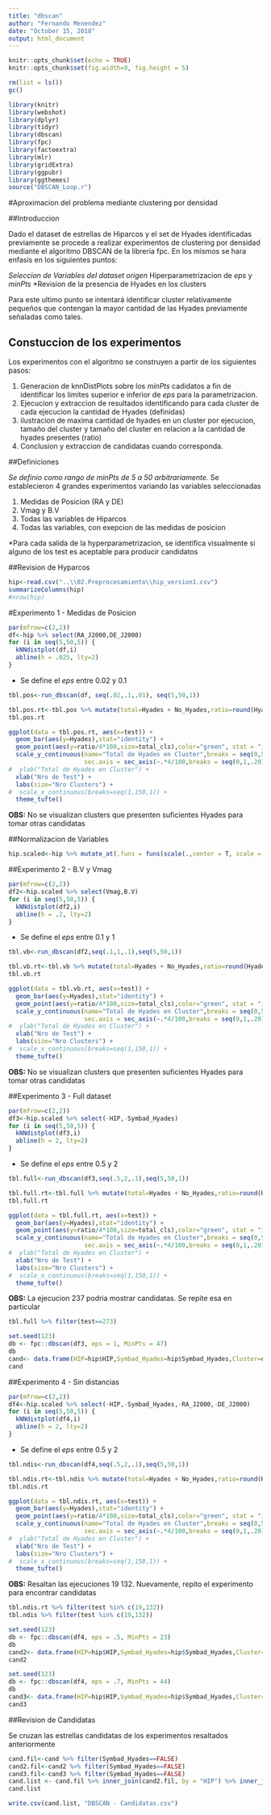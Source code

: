 ```yaml
---
title: "dbscan"
author: "Fernando Menendez"
date: "October 15, 2018"
output: html_document
---
```


```r
knitr::opts_chunk$set(echo = TRUE)
knitr::opts_chunk$set(fig.width=9, fig.height = 5) 

rm(list = ls())
gc()

library(knitr)
library(webshot)
library(dplyr)
library(tidyr)
library(dbscan)
library(fpc)
library(factoextra)
library(mlr)
library(gridExtra)
library(ggpubr)
library(ggthemes)
source("DBSCAN_Loop.r")
```


#Aproximacion del problema mediante clustering por densidad

##Introduccion

Dado el dataset de estrellas de Hiparcos y el set de Hyades identificadas previamente se procede a realizar experimentos de clustering por densidad mediante el algoritmo DBSCAN de la libreria fpc.
En los mismos se hara enfasis en los siguientes puntos:

*Seleccion de Variables del dataset origen
*Hiperparametrizacion de _eps_ y _minPts_
*Revision de la presencia de Hyades en los clusters

Para este ultimo punto se intentará identificar cluster relativamente pequeños que contengan la mayor cantidad de las Hyades previamente señaladas como tales.


## Constuccion de los experimentos

Los experimentos con el algoritmo se construyen a partir de los siguientes pasos:

1. Generacion de knnDistPlots sobre los _minPts_ cadidatos a fin de identificar los limites superior e inferior de _eps_ para la parametrizacion.
2. Ejecucion y extraccion de resultados identificando para cada cluster de cada ejecucion la cantidad de Hyades (definidas)
3. ilustracion de maxima cantidad de hyades en un cluster por ejecucion, tamaño del cluster y tamaño del cluster en relacion a la cantidad de hyades presentes (ratio)
4. Conclusion y extraccion de candidatas cuando corresponda.

##Definiciones

*Se definio como rango de _minPts_ de 5 a 50 arbitrariamente.
*Se establecieron 4 grandes experimentos variando las variables seleccionadas

1. Medidas de Posicion (RA y DE)
2. Vmag y B.V
3. Todas las variables de Hiparcos
4. Todas las variables, con exepcion de las medidas de posicion

*Para cada salida de la hyperparametrizacion, se identifica visualmente si alguno de los test es aceptable para producir candidatos

##Revision de Hyparcos

```r
hip<-read.csv("..\\02.Preprocesamiento\\hip_version1.csv")
summarizeColumns(hip)
#nrow(hip)
```


#Experimento 1 - Medidas de Posicion


```r
par(mfrow=c(2,2))
df<-hip %>% select(RA_J2000,DE_J2000)
for (i in seq(5,50,5)) {
  kNNdistplot(df,i)
  abline(h = .025, lty=2)
}

```

* Se define el _eps_ entre 0.02 y 0.1

```r
tbl.pos<-run_dbscan(df, seq(.02,.1,.01), seq(5,50,1))
```

```r
tbl.pos.rt<-tbl.pos %>% mutate(total=Hyades + No_Hyades,ratio=round(Hyades/total,2)) %>% filter(cls!=0) %>% group_by(test) %>% mutate(total_cls=n()) %>% filter(Hyades==max(Hyades),ratio>.2) %>% ungroup() %>% arrange(test)
tbl.pos.rt
```


```r
ggplot(data = tbl.pos.rt, aes(x=test)) +
  geom_bar(aes(y=Hyades),stat="identity") +
  geom_point(aes(y=ratio/4*100,size=total_cls),color="green", stat = "identity") +
  scale_y_continuous(name="Total de Hyades en Cluster",breaks = seq(0,50,5),
                     sec.axis = sec_axis(~.*4/100,breaks = seq(0,1,.20), name = "% Hyades en Cluster")) +
#  ylab("Total de Hyades en Cluster") +
  xlab("Nro de Test") +
  labs(size="Nro Clusters") +
#  scale_x_continuous(breaks=seq(1,150,1)) +
  theme_tufte()
```


__OBS:__ No se visualizan clusters que presenten suficientes Hyades para tomar otras candidatas




##Normalizacion de Variables
```r
hip.scaled<-hip %>% mutate_at(.funs = funs(scale(.,center = T, scale = T)), .vars = vars(-HIP,-Symbad_Hyades))

```

##Experimento 2 - B.V y Vmag

```r
par(mfrow=c(2,2))
df2<-hip.scaled %>% select(Vmag,B.V)
for (i in seq(5,50,5)) {
  kNNdistplot(df2,i)
  abline(h = .2, lty=2)
}

```


* Se define el _eps_ entre 0.1 y 1

```r
tbl.vb<-run_dbscan(df2,seq(.1,1,.1),seq(5,50,1))
```


```r
tbl.vb.rt<-tbl.vb %>% mutate(total=Hyades + No_Hyades,ratio=round(Hyades/total,2)) %>% filter(cls!=0) %>% group_by(test) %>% mutate(total_cls=n()) %>% filter(Hyades==max(Hyades), ratio>.1) %>% ungroup() %>% arrange(desc(ratio))
tbl.vb.rt
```


```r
ggplot(data = tbl.vb.rt, aes(x=test)) +
  geom_bar(aes(y=Hyades),stat="identity") +
  geom_point(aes(y=ratio/4*100,size=total_cls),color="green", stat = "identity") +
  scale_y_continuous(name="Total de Hyades en Cluster",breaks = seq(0,50,5),
                     sec.axis = sec_axis(~.*4/100,breaks = seq(0,1,.20), name = "% Hyades en Cluster")) +
#  ylab("Total de Hyades en Cluster") +
  xlab("Nro de Test") +
  labs(size="Nro Clusters") +
#  scale_x_continuous(breaks=seq(1,150,1)) +
  theme_tufte()
```

__OBS:__ No se visualizan clusters que presenten suficientes Hyades para tomar otras candidatas


##Experimento 3 - Full dataset

```r
par(mfrow=c(2,2))
df3<-hip.scaled %>% select(-HIP,-Symbad_Hyades)
for (i in seq(5,50,5)) {
  kNNdistplot(df3,i)
  abline(h = 2, lty=2)
}

```

* Se define el _eps_ entre 0.5 y 2

```r
tbl.full<-run_dbscan(df3,seq(.5,2,.1),seq(5,50,1))
```


```r
tbl.full.rt<-tbl.full %>% mutate(total=Hyades + No_Hyades,ratio=round(Hyades/total,2)) %>% filter(cls!=0) %>% group_by(test) %>% mutate(total_cls=n()) %>% filter(Hyades==max(Hyades), ratio>.5) %>% ungroup() %>% arrange(desc(ratio))
tbl.full.rt
```


```r
ggplot(data = tbl.full.rt, aes(x=test)) +
  geom_bar(aes(y=Hyades),stat="identity") +
  geom_point(aes(y=ratio/4*100,size=total_cls),color="green", stat = "identity") +
  scale_y_continuous(name="Total de Hyades en Cluster",breaks = seq(0,50,5),
                     sec.axis = sec_axis(~.*4/100,breaks = seq(0,1,.20), name = "% Hyades en Cluster")) +
#  ylab("Total de Hyades en Cluster") +
  xlab("Nro de Test") +
  labs(size="Nro Clusters") +
#  scale_x_continuous(breaks=seq(1,150,1)) +
  theme_tufte()
```

__OBS:__ La ejecucion 237 podria mostrar candidatas. Se repite esa en particular

```r
tbl.full %>% filter(test==273)
```

```r
set.seed(123)
db <- fpc::dbscan(df3, eps = 1, MinPts = 47)
db
cand<- data.frame(HIP=hip$HIP,Symbad_Hyades=hip$Symbad_Hyades,Cluster=db$cluster) %>% filter(Cluster==3)
cand
```

##Experimento 4 - Sin distancias

```r
par(mfrow=c(2,2))
df4<-hip.scaled %>% select(-HIP,-Symbad_Hyades,-RA_J2000,-DE_J2000)
for (i in seq(5,50,5)) {
  kNNdistplot(df4,i)
  abline(h = 2, lty=2)
}

```


* Se define el _eps_ entre 0.5 y 2

```r
tbl.ndis<-run_dbscan(df4,seq(.5,2,.1),seq(5,50,1))
```


```r
tbl.ndis.rt<-tbl.ndis %>% mutate(total=Hyades + No_Hyades,ratio=round(Hyades/total,2)) %>% filter(cls!=0) %>% group_by(test) %>% mutate(total_cls=n()) %>% filter(Hyades==max(Hyades), ratio>.5) %>% ungroup() %>% arrange(desc(ratio))
tbl.ndis.rt
```


```r
ggplot(data = tbl.ndis.rt, aes(x=test)) +
  geom_bar(aes(y=Hyades),stat="identity") +
  geom_point(aes(y=ratio/4*100,size=total_cls),color="green", stat = "identity") +
  scale_y_continuous(name="Total de Hyades en Cluster",breaks = seq(0,50,5),
                     sec.axis = sec_axis(~.*4/100,breaks = seq(0,1,.20), name = "% Hyades en Cluster")) +
#  ylab("Total de Hyades en Cluster") +
  xlab("Nro de Test") +
  labs(size="Nro Clusters") +
#  scale_x_continuous(breaks=seq(1,150,1)) +
  theme_tufte()
```

__OBS:__ Resaltan las ejecuciones 19 132. Nuevamente, repito el experimento para encontrar candidatas

```r
tbl.ndis.rt %>% filter(test %in% c(19,132))
tbl.ndis %>% filter(test %in% c(19,132))
```
```r
set.seed(123)
db <- fpc::dbscan(df4, eps = .5, MinPts = 23)
db
cand2<- data.frame(HIP=hip$HIP,Symbad_Hyades=hip$Symbad_Hyades,Cluster=db$cluster) %>% filter(Cluster==2) %>% arrange(HIP)
cand2

set.seed(123)
db <- fpc::dbscan(df4, eps = .7, MinPts = 44)
db
cand3<- data.frame(HIP=hip$HIP,Symbad_Hyades=hip$Symbad_Hyades,Cluster=db$cluster) %>% filter(Cluster==2) %>% arrange(HIP)
cand3
```



##Revision de Candidatas

Se cruzan las estrellas candidatas de los experimentos resaltados anteriormente

```r
cand.fil<-cand %>% filter(Symbad_Hyades==FALSE)
cand2.fil<-cand2 %>% filter(Symbad_Hyades==FALSE)
cand3.fil<-cand3 %>% filter(Symbad_Hyades==FALSE)
cand.list <- cand.fil %>% inner_join(cand2.fil, by = "HIP") %>% inner_join(cand3.fil, by = "HIP") %>% select(HIP)
cand.list
```




```r
write.csv(cand.list, "DBSCAN - Candidatas.csv")
```

